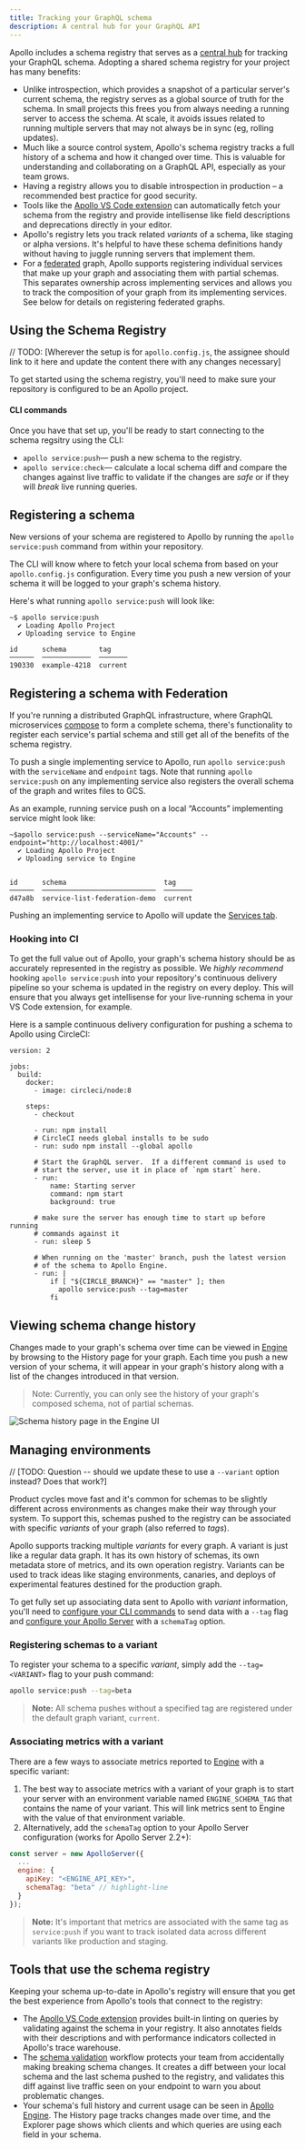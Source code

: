 ```yaml
---
title: Tracking your GraphQL schema
description: A central hub for your GraphQL API
---
```


[//]: # (Description: This doc should be updated to make it clear that if you're running your graph using federation, you should be registering your **services** and if you're running your graph as a monolith, you should register your overall schema. There is an opportunity here to consider that everyone could register even monoliths as graphs with a single implementing service, though my gut feeling is that might be more confusing as a start to most people who won't need to think about federation. Basically, the people who come to this doc without federation should be easily able to ignore the federation-specific stuff, and the people who come to this doc for federation needs should be able to find the "new" information easily. We should make sure to use the same pattern, whether it be a toggle or italics or whatever, from the schema validation docs in #503.)
[//]: # (Assignee: Jake)
[//]: # (Reviewer: Chang, Caydie)


Apollo includes a schema registry that serves as a [central hub](https://principledgraphql.com/integrity#3-track-the-schema-in-a-registry) for tracking your GraphQL schema. Adopting a shared schema registry for your project has many benefits:

- Unlike introspection, which provides a snapshot of a particular server's current schema, the registry serves as a global source of truth for the schema. In small projects this frees you from always needing a running server to access the schema. At scale, it avoids issues related to running multiple servers that may not always be in sync (eg, rolling updates).
- Much like a source control system, Apollo's schema registry tracks a full history of a schema and how it changed over time. This is valuable for understanding and collaborating on a GraphQL API, especially as your team grows.
- Having a registry allows you to disable introspection in production – a recommended best practice for good security.
- Tools like the [Apollo VS Code extension](https://marketplace.visualstudio.com/items?itemName=apollographql.vscode-apollo) can automatically fetch your schema from the registry and provide intellisense like field descriptions and deprecations directly in your editor.
- Apollo's registry lets you track related _variants_ of a schema, like staging or alpha versions. It's helpful to have these schema definitions handy without having to juggle running servers that implement them.
- For a [federated](https://www.apollographql.com/docs/apollo-server/federation/introduction/) graph, Apollo supports registering individual services that make up your graph and associating them with partial schemas. This separates ownership across implementing services and allows you to track the composition of your graph from its implementing services. See below for details on registering federated graphs. 

## Using the Schema Registry

// TODO: [Wherever the setup is for `apollo.config.js`, the assignee should link to it here and update the content there with any changes necessary]

To get started using the schema registry, you'll need to make sure your repository is configured to be an Apollo project.

<ProjectConfigPanel />

#### CLI commands

Once you have that set up, you'll be ready to start connecting to the schema regsitry using the CLI:

- `apollo service:push`&mdash; push a new schema to the registry.
- `apollo service:check`&mdash; calculate a local schema diff and compare the changes against live traffic to validate if the changes are _safe_ or if they will _break_ live running queries.

## Registering a schema

New versions of your schema are registered to Apollo by running the `apollo service:push` command from within your repository.

The CLI will know where to fetch your local schema from based on your `apollo.config.js` configuration. Every time you push a new version of your schema it will be logged to your graph's schema history.

Here's what running `apollo service:push` will look like:

```
~$ apollo service:push
  ✔ Loading Apollo Project
  ✔ Uploading service to Engine

id      schema        tag
──────  ────────────  ───────
190330  example-4218  current
```

## Registering a schema with Federation

If you're running a distributed GraphQL infrastructure, where GraphQL microservices [compose](https://www.apollographql.com/docs/apollo-server/federation/federation-spec/#fetch-service-capabilities) to form a complete schema, there's functionality to register each service's partial schema and still get all of the benefits of the schema registry.

To push a single implementing service to Apollo, run `apollo service:push` with the `serviceName` and `endpoint` tags. Note that running `apollo service:push` on any implementing service also registers the overall schema of the graph and writes files to GCS.

As an example, running service push on a local “Accounts” implementing service might look like: 

```
~$apollo service:push --serviceName="Accounts" --endpoint="http://localhost:4001/"
  ✔ Loading Apollo Project
  ✔ Uploading service to Engine


id      schema                        tag
──────  ────────────────────────────  ───────
d47a8b  service-list-federation-demo  current
```

Pushing an implementing service to Apollo will update the [Services tab](https://www.apollographql.com/docs/platform/federation/#inspecting-your-graph/).

### Hooking into CI

To get the full value out of Apollo, your graph's schema history should be as accurately represented in the registry as possible. We _highly recommend_ hooking `apollo service:push` into your repository's continuous delivery pipeline so your schema is updated in the registry on every deploy. This will ensure that you always get intellisense for your live-running schema in your VS Code extension, for example.

Here is a sample continuous delivery configuration for pushing a schema to Apollo using CircleCI:

```yaml{13,29-31}
version: 2

jobs:
  build:
    docker:
      - image: circleci/node:8

    steps:
      - checkout

      - run: npm install
      # CircleCI needs global installs to be sudo
      - run: sudo npm install --global apollo

      # Start the GraphQL server.  If a different command is used to
      # start the server, use it in place of `npm start` here.
      - run:
          name: Starting server
          command: npm start
          background: true

      # make sure the server has enough time to start up before running
      # commands against it
      - run: sleep 5

      # When running on the 'master' branch, push the latest version
      # of the schema to Apollo Engine.
      - run: |
          if [ "${CIRCLE_BRANCH}" == "master" ]; then
            apollo service:push --tag=master
          fi
```

## Viewing schema change history

Changes made to your graph's schema over time can be viewed in [Engine](https://engine.apollographql.com) by browsing to the History page for your graph. Each time you push a new version of your schema, it will appear in your graph's history along with a list of the changes introduced in that version.

> Note: Currently, you can only see the history of your graph's composed schema, not of partial schemas.

![Schema history page in the Engine UI](../images/schema-history.png)

## Managing environments

// [TODO: Question -- should we update these to use a `--variant` option instead? Does that work?]

Product cycles move fast and it's common for schemas to be slightly different across environments as changes make their way through your system. To support this, schemas pushed to the registry can be associated with specific _variants_ of your graph (also referred to _tags_).

Apollo supports tracking multiple _variants_ for every graph. A variant is just like a regular data graph. It has its own history of schemas, its own metadata store of metrics, and its own operation registry. Variants can be used to track ideas like staging environments, canaries, and deploys of experimental features destined for the production graph.

To get fully set up associating data sent to Apollo with _variant_ information, you'll need to [configure your CLI commands](#registering-schemas-to-a-variant) to send data with a `--tag` flag and [configure your Apollo Server](#associating-metrics-with-a-variant) with a `schemaTag` option.

### Registering schemas to a variant

To register your schema to a specific _variant_, simply add the `--tag=<VARIANT>` flag to your push command:

```bash
apollo service:push --tag=beta
```

> **Note:** All schema pushes without a specified tag are registered under the default graph variant, `current`.

### Associating metrics with a variant

There are a few ways to associate metrics reported to [Engine](https://engine.apollographql.com) with a specific variant:

1. The best way to associate metrics with a variant of your graph is to start your server with an environment variable named `ENGINE_SCHEMA_TAG` that contains the name of your variant. This will link metrics sent to Engine with the value of that environment variable.
1. Alternatively, add the `schemaTag` option to your Apollo Server configuration (works for Apollo Server 2.2+):

```js
const server = new ApolloServer({
  ...
  engine: {
    apiKey: "<ENGINE_API_KEY>",
    schemaTag: "beta" // highlight-line
  }
});
```

> **Note:** It's important that metrics are associated with the same tag as `service:push` if you want to track isolated data across different variants like production and staging.

## Tools that use the schema registry

Keeping your schema up-to-date in Apollo's registry will ensure that you get the best experience from Apollo's tools that connect to the registry:

- The [Apollo VS Code extension](https://marketplace.visualstudio.com/items?itemName=apollographql.vscode-apollo) provides built-in linting on queries by validating against the schema in your registry. It also annotates fields with their descriptions and with performance indicators collected in Apollo's trace warehouse.
- The [schema validation](/platform/schema-validation/) workflow protects your team from accidentally making breaking schema changes. It creates a diff between your local schema and the last schema pushed to the registry, and validates this diff against live traffic seen on your endpoint to warn you about problematic changes.
- Your schema's full history and current usage can be seen in [Apollo Engine](https://engine.apollographql.com). The History page tracks changes made over time, and the Explorer page shows which clients and which queries are using each field in your schema.
